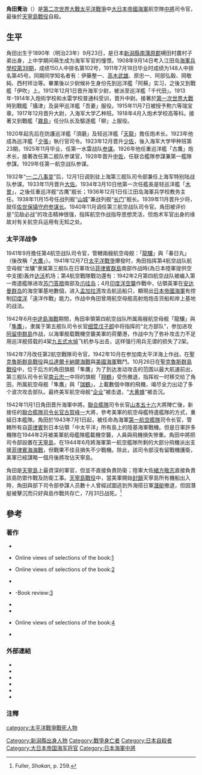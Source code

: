 {{More footnotes|time=2018-07-01T06:11:26+00:00}}
{{Infobox Military Person
|name= 角田覺治
|place of birth= {{EOJ}}[[新潟縣|新潟縣]][[南蒲原郡|南蒲原郡]]槻田村（今[[三條市|三條市]]）
|date of birth = 1890年9月23日
|place of death = [[北馬里亞納群島|北馬里亞納群島]][[提尼安岛|提尼安岛]]
|date of death = 1944年8月2日{{KIA}}
|image=[[File:KakujiKakuta.jpg|220px]]
|caption= 角田觉治
|nickname=
|allegiance= {{EOJ}}
|branch=[[File:Naval_Ensign_of_Japan.svg|22x20px]] [[大日本帝國海軍|大日本帝國海軍]]
|serviceyears=1911年－1944年
|rank= [[海军中將|海军中將]]
|commands=第三航空战队司令官<br>第四航空战队司令官<br>第二航空戰隊司令官<br>第一航空艦隊司令官
|unit=
|battles=[[第二次世界大戰|第二次世界大戰]]<br>o[[印度洋空襲|印度洋空襲]]<br>o[[阿留申群島戰役|阿留申群島戰役]]<br>o[[聖克魯斯群島戰役|聖克魯茲海战]]<br>o[[瓜達爾卡納爾海戰|瓜達爾卡納爾海戰]]<br>o[[菲律賓海海戰|菲律賓海海戰]]<br>o[[天寧島戰役|天寧島戰役]]
|awards= 
|family=
|laterwork=
}}
{{japanese|japanese=角田 覺治|kana=かくた かくじ|romaji=Kakuji Kakuta}}
'''角田覺治'''（{{bd|1890年|9月23日|1944年|8月2日|catIdx=K}}）是[[第二次世界大戰|第二次世界大戰]][[太平洋戰爭|太平洋戰爭]]中[[大日本帝國海軍|大日本帝國海軍]]航空隊[[中將|中將]]司令官，最後於[[天寧島戰役|天寧島戰役]]自殺。

==生平==
角田出生于1890年（明治23年）9月23日，是日本[[新潟縣|新潟縣]][[南蒲原郡|南蒲原郡]]槻田村農村子弟出身，上中学期间萌生成为海军军官的憧憬。1908年9月14日考入江田岛[[海軍兵學校|海軍兵學校]][[海军兵学校毕业生列表#39期|第39期]]，成绩150人中排名第102号，1911年7月18日毕业时成绩为148人中排名第45号。同期同学知名者有：伊藤整一、[[高木武雄|高木武雄]]、原忠一、阿部弘毅、岡敬純、西村祥治等。畢業後以少尉候补生身份先到巡洋艦「阿蘇」实习，之後又到戰艦「伊吹」上。1912年12月1日晋升海军少尉，被派至巡洋艦「千代田」。1913年-1914年入炮術学校和水雷学校普通科受训，晋升中尉。接著於[[第一次世界大戰|第一次世界大戰]]時到戰艦「攝津」及装甲巡洋艦「吾妻」服役。1915年11月7日被授予勲六等瑞宝章。1917年12月晋升大尉，入海军大学乙种班。1918年4月入炮术学校高等科。接著又到戰艦「[[霧島號戰艦|霧島]]」任分队长及驅逐艦「柳」上服役。

1920年起先后在防護巡洋艦「須磨」及轻巡洋艦「[[天龍號輕巡洋艦|天龍]]」擔任炮术长。1923年他成為巡洋艦「[[夕張號輕巡洋艦|夕張]]」執行官司令。1923年12月晋升[[少佐|少佐]]，後入海军大学甲种班第23期，1925年11月毕业，任第一水雷战队[[参谋|参谋]]。1926年他任重巡洋艦「古鷹」炮术长，接著改任第二舰队参谋官，1928年晋升[[中佐|中佐]]，任联合艦隊参謀兼第一艦隊参謀。1929年任第一航空战队参谋。

1932年“[[一·二八事变|一·二八事变]]”后，12月1日调到驻上海第三舰队司令部兼任上海军特别陆战队参谋。1933年11月晋升[[大佐|大佐]]。1934年3月10日他第一次任艦長是轻巡洋艦「[[木曾號輕巡洋艦|木曽]]」，之後任重巡洋舰“古鹰”舰长；1936年12月1日任江田岛海軍兵学校教务主任。1938年11月15号任战列舰“[[山城號戰艦|山城]]”兼战列舰“[[長門號戰艦|长门]]”舰长。1939年11月晋升少将，就任[[佐世保镇守府|佐世保镇守府]][[参谋长|参谋长]]。1940年11月调任第三航空战队司令官。角田被评价是“见敌必战”的攻击精神很强，指挥航空作战指导思想灵活，但炮术军官出身的缘故对有关航空兵运用有无知之处。

=== 太平洋战争 ===
1941年9月擔任第4航空战队司令官，管轄兩艘航空母舰：「[[龍驤號航空母艦|龍驤]]」與「春日丸」（後改稱「[[大鷹號航空母艦|大鷹]]」）。1941年12月7日[[太平洋戰爭|太平洋戰爭]]爆發时，角田指挥第4航空战队航空母舰“龙驤”隶属第三舰队在日軍攻佔[[菲律賓群島|菲律賓群島]]南部作战時(為日本陸軍提供空中支援)轰炸[[达沃|达沃]]机场；第4航空戰隊戰功還有：1942年2月第四航空战队被编入第一南遣艦隊进攻[[苏门答腊|苏门答腊]]南部及[[爪哇岛|爪哇岛]]；4月[[印度洋空襲|印度洋空襲]]作戰中，佔領英軍在[[安达曼群岛|安达曼群岛]]的海空軍基地數個，进入[[孟加拉湾|孟加拉湾]]攻击航运船只，顯現出[[日本帝國海軍|日本帝國海軍]]有控制[[印度洋|印度洋]]「遠洋作戰」能力。作战中角田曾用航空母舰高射炮炮击货船和岸上基地的战法。

1942年6月[[中途島海戰|中途島海戰]]期間，角田率領第四航空战队所属兩艘航空母舰「龍驤」與「[[隼鷹號航空母艦|隼鷹]]」，隶属于第五舰队司令长官[[细萱戊子郎|细萱戊子郎]]中将指挥的“北方部队”，参加进攻[[阿留申群島|阿留申群島]]作战，以海軍舰载戰機空襲美軍的荷蘭港，作战中为了弥补攻击力不足用巡洋舰搭载的4架[[九五式水上偵察機|九五式水偵]]飞机参与出击，这样强行用兵无谓的损失了2架。

1942年7月改任第2航空戰隊司令官，1942年10月在参加南太平洋海上作战，在[[聖克魯斯群島戰役|聖克魯斯群島戰役]]與[[瓜達爾卡納爾海戰|瓜達爾卡納爾海戰]]與[[美國海軍|美國海軍]]戰鬥。10月26日在[[聖克魯斯群島戰役|聖克魯斯群島戰役]]中，位于后方的角田旗舰「隼鷹」为了到达发动攻击的范围以最大航速前出，第三舰队司令长官[[南云忠一|南云忠一]]中将的旗舰「[[翔鹤号航空母舰|翔鶴]]」受伤撤退，指挥权一时移交给了角田，所属航空母舰「隼鷹」與「[[瑞鶴號航空母艦|瑞鶴]]」，上載數個中隊的飛機，竭尽全力出动了多个波次攻击部队。最终美军航空母舰“[[企業號航空母艦_(CV-6)|企业]]”被击退，“[[大黃蜂號航空母艦_(CV-8)|大黄蜂]]”被击沉。

1942年11月1日角田晋升海軍中將。[[聯合艦隊|聯合艦隊]]司令长官[[山本五十六|山本五十六]]大將陣亡後，新接任的[[聯合艦隊司令长官|聯合艦隊司令长官]][[古賀峰一|古賀峰一]]大將，參考美軍的航空母艦特遣艦隊的方式，重組日本艦隊。角田於1943年7月1日起，被任命為海軍[[第1航空艦隊_(日本海軍)|第一航空艦隊]]司令长官，管轄所有自[[菲律賓|菲律賓]]到日本佔領「中太平洋」所有島上的陸基海軍戰機。但是日軍許多機隊在1944年2月被美軍航母艦隊艦載機空襲，人員與飛機損失慘重。角田中將把司令部設置在[[天寧島|天寧島]]，在1944年6月將海軍第一航空艦隊所剩的大部分飛機派出支援[[菲律賓海海戰|菲律賓海海戰]]，但戰果不佳且損失不少戰機。除此，該司令部沒有留戰機護衛，美軍已經謀略一個月後將攻佔天寧島。 

角田是[[天寧島|天寧島]]上最資深的軍官，但並不直接負責防衛；陸軍大佐[[緒方敬志|緒方敬志]]直接負責該島防禦作戰及防衛工事。[[天寧島戰役|天寧島戰役]]中，當美軍開始[[封鎖|封鎖]]天寧島所有機船出入時，角田與部下司令部參謀人员數十人曾經試圖逃到外海搭日軍[[潛艇|潛艇]]撤退，但因潛艇被擊沉而只好與島作戰共存亡，7月31日战死。<ref>Fuller, ''Shokan'', p. 259.</ref>

== 參考 ==
===著作===
*{{cite book
 | last = D'Albas
 | first = Andrieu
 | authorlink = 
 | year = 1965
 | title = Death of a Navy: Japanese Naval Action in World War II 
 | publisher = Devin-Adair Pub
 | location = 
 | id = ISBN 0-8159-5302-X
}}
*{{cite book
 | last = Dull
 | first = Paul S.
 | authorlink = 
 | year = 1978
 | chapter = 
 | title = A Battle History of the Imperial Japanese Navy, 1941–1945
 | url = https://archive.org/details/battlehistoryofi0000dull
 | publisher = Naval Institute Press
 | location = 
 | id = ISBN 0-87021-097-1
}} Online views of selections of the book:[http://www.amazon.com/gp/reader/0870210971]
*{{cite book
 | last = Frank
 | first = Richard B.
 | authorlink = Richard B. Frank
 | year = 1990
 | title = Guadalcanal: The Definitive Account of the Landmark Battle
 | publisher = Penguin Group
 | location = New York
 | id = ISBN 0-14-016561-4
}} Online views of selections of the book:[http://www.amazon.com/gp/reader/0140165614]
*{{cite book
 | last = Fuller
 | first = Richard
 | year = 1992
 | title = Shokan:  Hirohito's Samurai
 | url = https://archive.org/details/shokanhirohitoss00full
 | publisher = Arms and Armour Press
 | location = London
 | id = ISBN 1854091514
}}
*{{cite book
 | last = Hammel
 | first = Eric
 | coauthors = 
 | year = 1999
 | chapter = 
 | title = Carrier Strike: The Battle of the Santa Cruz Islands, October 1942
 | publisher = Pacifica Press
 | location = 
 | id = ISBN 0-7603-2128-0
}}-Book review:[http://www.sonic.net/~bstone/archives/000430.shtml] {{Wayback|url=http://www.sonic.net/~bstone/archives/000430.shtml |date=20080417040006 }}
*{{cite book
 | last = Hara
 | first = Tameichi
 | authorlink = Tameichi Hara
 | coauthors = 
 | year = 1961
 | chapter = 
 | title = Japanese Destroyer Captain
 | publisher = Ballantine Books
 | location = New York & Toronto
 | id = ISBN 0-345-27894-1
}}
*{{cite book
 | last = Lundstrom
 | first = John B.
 | coauthors = 
 | year = 2005 (New edition)
 | chapter = 
 | title = First Team And the Guadalcanal Campaign: Naval Fighter Combat from August to November 1942
 | publisher = Naval Institute Press
 | location = 
 | id = ISBN 1-59114-472-8
}}
*{{cite book
 | last = Morison
 | first = Samuel Eliot
 | authorlink = Samuel Eliot Morison
 | coauthors = 
 | year = 1958
 | chapter = 
 | title = The Struggle for Guadalcanal, August 1942 – February 1943'', vol. 5 of ''History of United States Naval Operations in World War II
 | publisher = Little, Brown and Company
 | location = Boston
 | id = ISBN 0-316-58305-7
}} Online views of selections of the book:[http://www.amazon.com/gp/reader/0785813063]
*{{cite book
 | last = Poor
 | first = Henry Varnum
 | authorlink = 
 | coauthors = Henry A. Mustin & Colin G. Jameson
 | year = 1994
 | chapter = 
 | title = The Battles of Cape Esperance, 11 October 1942 and Santa Cruz Islands, 26 October 1942 (Combat Narratives. Solomon Islands Campaign, 4–5)
 | publisher = Naval Historical Center
 | location = 
 | id = ISBN 0-945274-21-1
}}

===外部連結===
*{{cite web
 |last        = Chen
 |first       = C. Peter
 |year        = 2004–2006
 |url         = http://www.ww2db.com/battle_spec.php?battle_id=8
 |title       = ''Battle of the Santa Cruz Islands''
 |format      = 
 |work        = World War II Database
 |accessdate  = 2006-05-17
 |deadurl     = yes
 |archiveurl  = https://www.webcitation.org/67xQaBo6P?url=http://ww2db.com/battle_spec.php?battle_id=8
 |archivedate = 2012-05-26
}}
*{{cite web
 | last = Horan
 | first = Mark
 | year = 
 | url = http://www.navweaps.com/index_oob/OOB_WWII_Pacific/OOB_WWII_Santa-Cruz.htm
 | title = ''Battle of the Santa Cruz Islands — 26 October 1942''
 | format = 
 | work = Order of Battle
 | accessdate = 2006-05-17
 | archive-date = 2011-08-20
 | archive-url = https://www.webcitation.org/614JwXNg1?url=http://www.navweaps.com/index_oob/OOB_WWII_Pacific/OOB_WWII_Santa-Cruz.htm
 | dead-url = no
 }}
*{{cite web
 | last = Hoffmann
 | first = Carl
 | year = 1951
 | url = http://www.ibiblio.org/hyperwar/USMC/USMC-M-Tinian/USMC-M-Tinian-1.html
 | title = The Seizure of Tinian
 | format = 
 | work = USMC Historical Monograph
 | accessdate = 2006-05-17
 | archive-date = 2020-02-11
 | archive-url = https://web.archive.org/web/20200211065815/http://www.ibiblio.org/hyperwar/USMC/USMC-M-Tinian/USMC-M-Tinian-1.html
 | dead-url = no
 }}
*{{cite web
 |last      = Nishida
 |first      = Hiroshi
 |url      = http://homepage2.nifty.com/nishidah/e/px39.htm#v008
 |title      = Imperial Japanese Navy
 |accessdate      = 2007-08-25
 |archive-date      = 2014-03-14
 |archive-url      = https://archive.is/20140314224021/http://homepage2.nifty.com/nishidah/e/px39.htm#v008
 |dead-url      = yes
 }}
*{{cite web
 | last = Office of Naval Intelligence
 | first = 
 | year = 1943
 | url = http://www.ibiblio.org/hyperwar/USN/USN-CN-SantaCruz/index.html
 | title = ''The Battle of the Santa Cruz Islands, 26 October 1942''
 | format = 
 | work = Combat Narrative
 | publisher = Publications Branch, Office of Naval Intelligence, United States Navy (somewhat inaccurate on details, since it was written during the war)
 | accessdate = 2006-05-17
 | archive-date = 2006-05-13
 | archive-url = https://web.archive.org/web/20060513024810/http://www.ibiblio.org/hyperwar/USN/USN-CN-SantaCruz/index.html
 | dead-url = no
 }}
*{{cite web
 | last = Parshall
 | first = Jon
 | coauthors = Bob Hackett, Sander Kingsepp, & Allyn Nevitt
 | year = 
 | url = http://www.combinedfleet.com/junyo.htm
 | title = HIJMS Junyo:  Tabular Record of Movement
 | format = 
 | work = Imperial Japanese Navy Page
 | accessdate = 2006-06-14
 | archive-date = 2020-06-28
 | archive-url = https://web.archive.org/web/20200628101642/http://www.combinedfleet.com/junyo.htm
 | dead-url = no
 }}

===注釋===
{{reflist}}

{{DEFAULTSORT:Kakuta, Kakuji}}
[[Category:新潟縣出身人物|Category:新潟縣出身人物]]
[[Category:戰爭身亡者|Category:戰爭身亡者]]
[[Category:日本自殺者|Category:日本自殺者]]
[[Category:大日本帝国海军将官|Category:大日本帝国海军将官]]
[[Category:日本海軍中將|Category:日本海軍中將]]
[[category:太平洋戰爭戰死人物|category:太平洋戰爭戰死人物]]